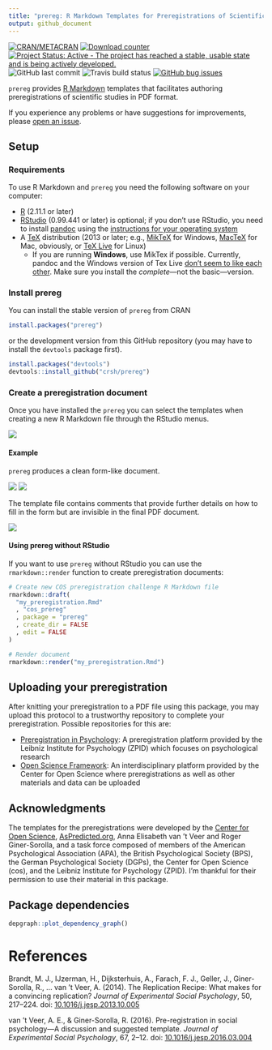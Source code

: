 ```yaml
---
title: "prereg: R Markdown Templates for Preregistrations of Scientific Studies"
output: github_document
---
```


[![CRAN/METACRAN](https://img.shields.io/cran/v/prereg?label=CRAN&logo=r)](https://cran.r-project.org/package=prereg) [![Download counter](https://cranlogs.r-pkg.org/badges/prereg)](https://cran.r-project.org/package=prereg) [![Project Status: Active - The project has reached a stable, usable state and is being actively developed.](https://www.repostatus.org/badges/latest/active.svg)](https://www.repostatus.org) ![GitHub last commit](https://img.shields.io/github/last-commit/crsh/prereg/master?label=Last commit&logo=github&logoColor=%23FFF) ![Travis build status](https://img.shields.io/travis/crsh/prereg?label=Build&logo=travis-ci&logoColor=%23FFF) [![GitHub bug issues](https://img.shields.io/github/issues/crsh/prereg/bug?label=Bugs&logo=github&logoColor=%23FFF)](https://github.com/crsh/prereg/issues?q=is%3Aopen+is%3Aissue+label%3Abug)

`prereg` provides [R Markdown](https://rmarkdown.rstudio.com/) templates that facilitates authoring preregistrations of scientific studies in PDF format.

If you experience any problems or have suggestions for improvements, please [open an issue](https://github.com/crsh/prereg/issues).

## Setup
### Requirements
To use R Markdown and `prereg` you need the following software on your computer:

- [R](https://www.r-project.org/) (2.11.1 or later)
- [RStudio](https://rstudio.com/) (0.99.441 or later) is optional; if you don't use RStudio, you need to install [pandoc](https://pandoc.org/) using the [instructions for your operating system](https://pandoc.org/installing.html)
- A [TeX](https://de.wikipedia.org/wiki/TeX) distribution (2013 or later; e.g., [MikTeX](https://miktex.org/) for Windows, [MacTeX](https://tug.org/mactex/) for Mac, obviously, or [TeX Live](https://www.tug.org/texlive/) for Linux)
  - If you are running **Windows**, use MikTex if possible. Currently, pandoc and the Windows version of Tex Live [don't seem to like each other](https://github.com/rstudio/rmarkdown/issues/6). Make sure you install the *complete*---not the basic---version.

### Install prereg
You can install the stable version of `prereg` from CRAN

``` r
install.packages("prereg")
```

or the development version from this GitHub repository (you may have to install the `devtools` package first).

``` r
install.packages("devtools")
devtools::install_github("crsh/prereg")
```

### Create a preregistration document
Once you have installed the `prereg` you can select the templates when creating a new R Markdown file through the RStudio menus.

![](tools/images/template_selection.png)


#### Example
`prereg` produces a clean form-like document.

![](tools/images/prereg_page1.png) ![](tools/images/prereg_page2.png)

The template file contains comments that provide further details on how to fill in the form but are invisible in the final PDF document.

![](tools/images/prereg_rmd.png)


#### Using prereg without RStudio
If you want to use `prereg` without RStudio you can use the `rmarkdown::render` function to create preregistration documents:

``` r
# Create new COS preregistration challenge R Markdown file
rmarkdown::draft(
  "my_preregistration.Rmd"
  , "cos_prereg"
  , package = "prereg"
  , create_dir = FALSE
  , edit = FALSE
)

# Render document
rmarkdown::render("my_preregistration.Rmd")
```

## Uploading your preregistration
After knitting your preregistration to a PDF file using this package, you may upload this protocol to a trustworthy repository to complete your preregistration.
Possible repositories for this are:

- [Preregistration in Psychology](https://prereg-psych.org/): A preregistration platform provided by the Leibniz Institute for Psychology (ZPID) which focuses on psychological research
- [Open Science Framework](https://osf.io/prereg/): An interdisciplinary platform provided by the Center for Open Science where preregistrations as well as other materials and data can be uploaded


## Acknowledgments
The templates for the preregistrations were developed by the [Center for Open Science](https://www.cos.io/initiatives/prereg), [AsPredicted.org](https://aspredicted.org/), Anna Elisabeth van 't Veer and Roger Giner-Sorolla, and a task force composed of members of the American Psychological Association (APA), the British Psychological Society (BPS), the German Psychological Society (DGPs), the Center for Open Science (cos), and the Leibniz Institute for Psychology (ZPID).
I'm thankful for their permission to use their material in this package.

## Package dependencies

```r
depgraph::plot_dependency_graph()
```

# References

Brandt, M. J., IJzerman, H., Dijksterhuis, A., Farach, F. J., Geller, J., Giner-Sorolla, R., ... van 't Veer, A. (2014). The Replication Recipe: What makes for a convincing replication? *Journal of Experimental Social Psychology*, 50, 217--224. doi: [10.1016/j.jesp.2013.10.005](https://doi.org/10.1016/j.jesp.2013.10.005)

van 't Veer, A. E., & Giner-Sorolla, R. (2016). Pre-registration in social psychology---A discussion and suggested template. *Journal of Experimental Social Psychology*, 67, 2--12. doi: [10.1016/j.jesp.2016.03.004](https://doi.org/10.1016/j.jesp.2016.03.004)
